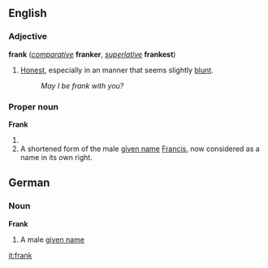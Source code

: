 ==English==
===Adjective===
'''frank''' (''[[comparative]]'' '''franker''', ''[[superlative]]'' '''frankest''')

#[[Honest]], especially in an manner that seems slightly [[blunt]].
#:''May I be frank with you?''

===Proper noun===
'''Frank'''

#<!--definition needed here: old French person-->
#A shortened form of the male [[given name]] [[Francis]], now considered as a name in its own right.

==German==
===Noun===
'''Frank'''

#A male [[given name]]

[[it:frank]]